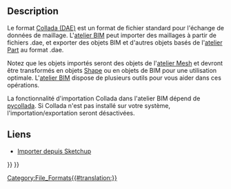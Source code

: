 <languages/>

{{Docnav/fr
|[[Arch_IFC/fr|IFC]]
|[[Arch_OBJ/fr|OBJ]]
|[[BIM_Workbench/fr|Atelier BIM]]
|IconL=
|IconR=
|IconC=Workbench_BIM.svg
}}

{{TOCright}}

<span id="Description"></span>
==Description==

Le format [https://fr.wikipedia.org/wiki/Collaborative_Design_Activity Collada (DAE)] est un format de fichier standard pour l'échange de données de maillage. L'[[BIM_Workbench/fr|atelier BIM]] peut importer des maillages à partir de fichiers .dae, et exporter des objets BIM et d'autres objets basés de l'[[Part_Workbench/fr|atelier Part]] au format .dae.

Notez que les objets importés seront des objets de l'[[Mesh_Workbench/fr|atelier Mesh]] et devront être transformés en objets [[Shape/fr|Shape]] ou en objets de BIM pour une utilisation optimale. L'[[BIM_Workbench/fr|atelier BIM]] dispose de plusieurs outils pour vous aider dans ces opérations.

La fonctionnalité d'importation Collada dans l'atelier BIM dépend de [http://pycollada.github.io/ pycollada]. Si Collada n'est pas installé sur votre système, l'importation/exportation seront désactivées.

<span id="Links"></span>
==Liens==

* [[Importing_From_Sketchup/fr|Importer depuis Sketchup]]


{{Docnav/fr
|[[Arch_IFC/fr|IFC]]
|[[Arch_OBJ/fr|OBJ]]
|[[BIM_Workbench/fr|Atelier BIM]]
|IconL=
|IconR=
|IconC=Workbench_BIM.svg
}}

{{BIM_Tools_navi{{#translation:}}}}
{{Userdocnavi{{#translation:}}}}
[[Category:File_Formats{{#translation:}}]]